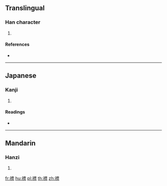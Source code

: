 {{character info/new}}
==Translingual==

===Han character===
{{Han char|rn=145|rad=衣|as=11|sn=17|four=31391|canj=LMWF|ids=⿰衤票}}

# {{defn|Han|sort=衣11}}

====References====
* {{Han ref|kx=1123.150|dkj=34540|dj=1591.060|hdz=53111.090|uh=893E|ud=35134|bh=EE74|bd=61044}}

----

==Japanese==

===Kanji===
{{ja-kanji|grade=|rs=衣11}}

# {{defn|lang=ja|sort=衣11}}

====Readings====
* {{ja-readings|on=[[ひょう]] (hyō)|kun=[[そでくち]] (sodekuchi)|nanori=}}

----

==Mandarin==

===Hanzi===
{{cmn-hanzi|pin=[[biǎo]] ([[biao3]])|wg=piao<sup>3</sup>}}

# {{defn|lang=cmn|sort=衣11}}

[[fr:褾]]
[[hu:褾]]
[[pl:褾]]
[[th:褾]]
[[zh:褾]]